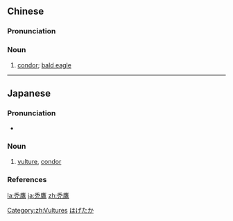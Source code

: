 {{also|秃鹰}}
==Chinese==
{{zh-forms|s=秃鹰}}

===Pronunciation===
{{zh-pron
|m=tūyīng
|cat=n
}}

===Noun===
{{zh-noun|mw=隻}}

# [[condor]]; [[bald eagle]]

[[Category:zh:Vultures]]

----

==Japanese==
{{ja-kanjitab|はげ|たか|yomi=k}}

===Pronunciation===
* {{ja-pron|はげたか|y=k|acc=0|acc_ref=NHK}}

===Noun===
{{ja-noun|はげたか|ハゲタカ}}

# [[vulture]], [[condor]]

===References===
<references/>

[[Category:ja:Vultures|はげたか]]

[[la:禿鷹]]
[[ja:禿鷹]]
[[zh:禿鷹]]